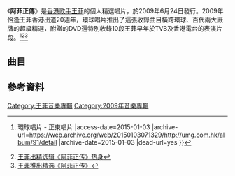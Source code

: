 {{not|阿飛正傳|阿飛正傳 (1955年電影)|阿飛外傳}}
{{Album infobox | 
|  Name        = 阿菲正傳
|  Type        = [[精選輯|精選輯]]
|  Artist      = [[王菲|王菲]]
|  Cover       = A fei zheng zhuan.jpg
|  Released    = 2009年6月24日
|  Recorded    = 
|  Genre       = [[流行音樂|流行音樂]]
|  Length      = 
|  Label       = [[環球唱片|環球唱片]]
|  Number      =
|  Producer    = 
|  Last album  = [[情菲得意|情‧菲‧得意]] <br />(2005年)
|  This album  = '''阿菲正傳''' <br />(2009年)
|  Next album  = [[敷衍|敷衍]] <br />(2015年)
}}

《'''阿菲正傳'''》是[[香港|香港]][[歌手|歌手]][[王菲|王菲]]的個人精選唱片，於2009年6月24日發行。2009年恰逢王菲香港出道20週年，環球唱片推出了這張收錄曲目橫跨環球、百代兩大廠牌的超級精選，附贈的DVD還特別收錄10段王菲早年於TVB及香港電台的表演片段。<ref>{{Cite web |url=http://umg.com.hk/album/91/detail |title=阿菲正傳 3CD+DVD {{!}} 環球唱片 - 正東唱片 |access-date=2015-01-03 |archive-url=https://web.archive.org/web/20150103071329/http://umg.com.hk/album/91/detail |archive-date=2015-01-03 |dead-url=yes }}</ref><ref>[http://music.yule.sohu.com/20091010/n267246939.shtml 王菲出精选辑《阿菲正传》热身]</ref><ref>[http://ent.163.com/09/1012/11/5LE1GNVV00032DGD.html 王菲推出精选《阿菲正传》]</ref>

== 曲目 ==
{{Tracklist
| collapsed = 
| headline = Disc 1
| font_size = 
| total_length = 
| extra_column = 選自
| longnote_column = 
|-
| title1 = 容易受傷的女人
| note1 = 
| longnote1 = 
| extra1 = [[Coming_Home|Coming Home]]
| length1 = 
|-
| title2 = 執迷不悔
| note2 = 國語版
| longnote2 = 
| extra2 = [[執迷不悔|執迷不悔]]
| length2 = 
|-
| title3 = 冷戰
| note3 = 
| longnote3 = 
| extra3 = [[十萬個為什麼？|十萬個為什麼？]]
| length3 = 
|-
| title4 = 我願意
| note4 = 弦樂版
| longnote4 = 
| extra4 = [[迷_(專輯)|迷]]
| length4 = 
|-
| title5 = 夢中人
| note5 = 
| longnote5 = 
| extra5 = [[胡思亂想|胡思亂想]]
| length5 = 
|-
| title6 = 知己知彼
| note6 = Europe mix
| longnote6 = 
| extra6 = 胡思亂想（日版）
| length6 = 
|-
| title7 = 天空
| note7 = unplugged
| longnote7 = 
| extra7 = [[天空_(王靖雯專輯)|天空]]
| length7 = 
|-
| title8 = 棋子
| note8 = 
| longnote8 = 
| extra8 = 天空
| length8 = 
|-
| title9 = 曖昧
| note9 = 
| longnote9 = 
| extra9 = [[Di-Dar|Di-Dar]]
| length9 = 
|-
| title10 = Di-Dar
| note10 = historical mix
| longnote10 = 
| extra10 = [[自便|自便]]
| length10 = 
|-
| title11 = 浮躁
| note11 = 
| longnote11 = 
| extra11 = [[浮躁|浮躁]]
| length11 = 
|-
| title12 = 你快樂（所以我快樂）
| note12 = 
| longnote12 = 
| extra12 = [[王菲_(1997年專輯)|王菲]]（1997年）
| length12 = 
|-
| title13 = 半途而廢
| note13 = 
| longnote13 = 
| extra13 = [[唱遊|唱遊]]
| length13 = 
|-
| title14 = 當時的月亮
| note14 = 
| longnote14 =  
| extra14 = [[只愛陌生人|只愛陌生人]]
| length14 = 
|-
| title15 = 百年孤寂
| note15 = 
| longnote15 = 
| extra15 = 只愛陌生人
| length15 = 
|-
| title16 = 給自己的情書
| note16 = 
| longnote16 = 
| extra16 = [[寓言_(專輯)|寓言]]
| length16 = 
}}
{{Tracklist
| headline = Disc 2
| font_size = 
| total_length = 
| extra_column = 選自
| longnote_column = 
|-
| title1 = 尾班車
| note1 = 
| longnote1 = 
| extra1 = [[王靖雯_(專輯)|王靖雯]]
| length1 = 
|-
| title2 = 有緣的話
| note2 = 
| longnote2 = 
| extra2 = 王靖雯
| length2 = 
|-
| title3 = 可否抱緊我
| note3 = 
| longnote3 = 
| extra3 = [[Everything_(王靖雯專輯)|Everything]]
| length3 = 
|-
| title4 = 浪漫風暴
| note4 = 
| longnote4 = 
| extra4 = Coming Home
| length4 = 
|-
| title5 = 執迷不悔
| note5 = 粵語版
| longnote5 = 
| extra5 = 執迷不悔
| length5 = 
|-
| title6 = 不再兒嬉
| note6 = rock version
| longnote6 = 
| extra6 = [[討好自己|討好自己]]（日版）
| length6 = 
|-
| title7 = 把鎖匙投進信箱
| note7 = 
| longnote7 = 
| extra7 = Coming Home
| length7 = 
|-
| title8 = 長大
| note8 = 
| longnote8 = 
| extra8 = 十萬個為什麼？
| length8 = 
|-
| title9 = 流非飛
| note9 = 60's version
| longnote9 = 
| extra9 = 討好自己（日版）
| length9 = 
|-
| title10 = 如風
| note10 = autumn version
| longnote10 = 
| extra10 = [[如風_Autumn_Version|如風 Autumn Version]]
| length10 = 
|-
| title11 = 容易受傷的女人
| note11 = 國語版
| longnote11 = 
| extra11 = [[最菲|最菲]]
| length11 = 
|-
| title12 = 回憶是紅色的天空
| note12 = 
| longnote12 = 
| extra12 = 胡思亂想
| length12 = 
|-
| title13 = 愛一次給不完
| note13 = [[張學友|張學友]]合唱
| longnote13 = 
| extra13 = [[偷心|偷心]]
| length13 = 
|-
| title14 = 只因喜歡Faye
| note14 = 
| longnote14 =  
| extra14 = [[Faye_Disc|Faye Disc]]
| length14 = 
|-
| title15 = 天與地
| note15 = 
| longnote15 = 
| extra15 = 胡思亂想
| length15 = 
|-
| title16 = 夢遊
| note16 = 
| longnote16 = 
| extra16 = 胡思亂想
| length16 = 
}}
{{Tracklist
| headline = Disc 3
| font_size = 
| total_length = 
| extra_column = 選自
| longnote_column = 
|-
| title1 = 你在我心中
| note1 = 
| longnote1 = 
| extra1 = [[菲靡靡之音|菲靡靡之音]]
| length1 = 
|-
| title2 = 一人分飾兩角
| note2 = 
| longnote2 = 
| extra2 = [[一人分飾兩角|一人分飾兩角]]
| length2 = 
|-
| title3 = 誓言
| note3 = discovery mix
| longnote3 = 
| extra3 = [[自便|自便]]
| length3 = 
|-
| title4 = 不得了
| note4 = 
| longnote4 = 
| extra4 = [[菲賣品|菲賣品]]
| length4 = 
|-
| title5 = 心驚膽戰
| note5 = 
| longnote5 = 
| extra5 = [[Faye_Best|Faye Best]]
| length5 = 
|-
| title6 = 我也不想這樣
| note6 = 
| longnote6 = 
| extra6 = 王菲（1997）
| length6 = 
|-
| title7 = 紅豆
| note7 = 
| longnote7 = 
| extra7 = 唱遊
| length7 = 
|-
| title8 = 蝴蝶
| note8 = 
| longnote8 = 
| extra8 = 只愛陌生人
| length8 = 
|-
| title9 = 開到荼靡
| note9 = 
| longnote9 = 
| extra9 = 只愛陌生人
| length9 = 
|-
| title10 = 只愛陌生人
| note10 = 
| longnote10 = 
| extra10 = 只愛陌生人
| length10 = 
|-
| title11 = 守望麥田
| note11 = 
| longnote11 = 
| extra11 = 只愛陌生人
| length11 = 
|-
| title12 = 笑忘書
| note12 = 
| longnote12 = 
| extra12 = 寓言
| length12 = 
|-
| title13 = 螢火蟲
| note13 = 
| longnote13 = 
| extra13 = 寓言
| length13 = 
|-
| title14 = 流年
| note14 = 
| longnote14 =  
| extra14 = [[王菲_(2001年專輯)|王菲]]（2001年）
| length14 = 
|-
| title15 = 迷魂記
| note15 = 
| longnote15 = 
| extra15 = 王菲（2001年）
| length15 = 
|-
| title16 = 我愛雀斑
| note16 = 
| longnote16 = 
| extra16 = 誰可改變
| length16 = 
}}
{{Tracklist
| headline = DVD
| font_size = 
| total_length = 
| extra_column = 取自
| longnote_column = 
|-
| title1 = 流非飛（王菲）/ 傾斜（[[葉蒨文|葉蒨文]]）/ 震撼（王菲）/ Summer of Love（葉蒨文）/ 心裡的陽光（王菲）
| note1 = 
| longnote1 = 
| extra1 = [[萬千星輝賀台慶|台慶]] - 飛躍舞台Dancing Queen（1993年）
| length1 = 
|-
| title2 = 知己知彼 / 非常夏日
| note2 = 張學友合唱
| longnote2 = 
| extra2 =[[香港小姐競選|香港小姐決賽]]表演（1994年）
| length2 = 
|-
| title3 = 晚風 / 夢
| note3 = [[黎明|黎明]]合唱
| longnote3 = 
| extra3 =星光熠熠耀保良（1994年）
| length3 = 
|-
| title4 = 出路
| note4 = 
| longnote4 = 
| extra4 = [[勁歌金曲頒獎典禮|勁歌金曲]]　香港最受歡迎女歌星（1994年）
| length4 = 
|-
| title5 = 我願意
| note5 = 
| longnote5 = 
| extra5 = 勁歌金曲　亞太最受歡迎女歌星（1994年）
| length5 = 
|-
| title6 = 討好自己
| note6 = 
| longnote6 = 
| extra6 = 週五紅人館（1995年）
| length6 = 
|-
| title7 = 愛與痛的邊緣
| note7 = 
| longnote7 = 
| extra7 = [[十大中文金曲頒獎音樂會|香港電台十大中文金曲頒獎禮]]　十大優秀流行歌手（1995年）
| length7 = 
|-
| title8 = 我只在乎你
| note8 = 
| longnote8 = 
| extra8 = 香港電台十大中文金曲頒獎禮　懷念[[鄧麗君|鄧麗君]]（1996年）
| length8 = 
|-
| title9 = 流星 / 浮躁 / Di-Dar
| note9 = 
| longnote9 = 
| extra9 = 香港小姐決賽表演（1996年）
| length9 = 
|-
| title10 = 輕撫你的臉 / 我願意 / 情書 / 季侯風
| note10 = 張學友合唱
| longnote10 = 
| extra10 = 翡翠歌星賀台慶（1997年）
| length10 = 
}}

==參考資料==
<references/>

{{王菲}}

[[Category:王菲音樂專輯|Category:王菲音樂專輯]]
[[Category:2009年音樂專輯|Category:2009年音樂專輯]]
